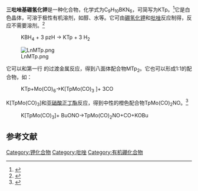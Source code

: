 {{Chembox 
| Verifiedfields = changed
| Watchedfields = changed
| verifiedrevid = 423086267
| ImageFile = Potassium trispyrazolylborate.svg
| ImageSize = 
| ImageAlt = 
| IUPACName = Potassium tri(1''H''-pyrazol-1-yl)hydroborate
| OtherNames = 
|Section1={{Chembox Identifiers 
| CASNo_Ref = {{cascite|correct|??}}
| CASNo = 18583-60-3
| PubChem = 2725019
| SMILES1 = [H][B-](N1N=CC=C1)(N2N=CC=C2)N3N=CC=C3.[K+]
| ChemSpiderID_Ref = {{chemspidercite|changed|chemspider}}
| ChemSpiderID = 2007131
| SMILES2 = [BH-](n1cccn1)(n2cccn2)n3cccn3.[K+]
| InChI = 1/C9H10BN6.K/c1-4-11-14(7-1)10(15-8-2-5-12-15)16-9-3-6-13-16;/h1-10H;/q-1;+1
| InChIKey = IBNGZWIUPDMZMG-UHFFFAOYAZ
| StdInChI_Ref = {{stdinchicite|changed|chemspider}}
| StdInChI = 1S/C9H10BN6.K/c1-4-11-14(7-1)10(15-8-2-5-12-15)16-9-3-6-13-16;/h1-10H;/q-1;+1
| StdInChIKey_Ref = {{stdinchicite|changed|chemspider}}
| StdInChIKey = IBNGZWIUPDMZMG-UHFFFAOYSA-N}} 
|Section2={{Chembox Properties 
| C =9 | H=10 | B=1 | K=1 | N=6
| Appearance = 
| Density = 
| MeltingPt = {{convert|188|-|189|C|K}}<ref name = trofimenko/>
| BoilingPt = 
| Solubility = }} 
|Section3={{Chembox Hazards 
| MainHazards = 
| FlashPt = 
| AutoignitionPt = 
 }}
}}

'''三吡唑基硼氢化钾'''是一种化合物，化学式为C<sub>9</sub>H<sub>10</sub>BKN<sub>6</sub>，可简写为KTp。<ref name = trofimenko>{{cite journal | last1 = Trofimenko | first1 = Swiatoslaw | journal = [[J._Am._Chem._Soc.|J. Am. Chem. Soc.]] | title = Boron-pyrazole chemistry. II. Poly(1-pyrazolyl)-borates | volume = 89 | issue = 13 | pages = 3170–3177 | year = 1967 | doi = 10.1021/ja00989a017 }}</ref>它是白色晶体，可溶于极性有机溶剂，如醇、水等。它可由[[硼氢化钾|硼氢化钾]]和[[吡唑|吡唑]]反应制得，反应不需要溶剂。<ref name = trofimenko1>{{cite journal | last1 = Trofimenko | first1 = Swiatoslaw | journal = [[Inorg._Synth.|Inorg. Synth.]] | title =Poly(1-Pyrazolyl)Borates, their Transition-Metal Complexes, and Pyrazaboles | volume = 12 | pages = 99–109 | year = 1970 | doi = 10.1002/9780470132432.ch18 | series = Inorganic Syntheses | isbn = 9780470132432 }}</ref>
:KBH<sub>4</sub> + 3 pzH → KTp + 3 H<sub>2</sub>

[[Image:LnMTp.png|thumb]]

它可以和第一行<!--第四周期-->的过渡金属反应，得到八面体配合物MTp<sub>2</sub>。它也可以形成1:1的配合物，如：
:KTp+Mo(CO)<sub>6</sub>→K[TpMo(CO)<sub>3</sub> ]+ 3CO

K[TpMo(CO)<sub>3</sub>]和[[亚硝酸正丁酯|亚硝酸正丁酯]]反应，得到中性的橙色配合物TpMo(CO)<sub>2</sub>NO。<ref name = trofimenko2>{{cite book | last1 = Trofimenko | first1 = Swiatoslaw | publisher= World Scientific Publishing Company | title =Scorpionates: Polypyrazolylborate Ligands and Their Coordination Chemistry. | year = 1999 |isbn=978-1860941726 }}</ref>
:K[TpMo(CO)<sub>3</sub>]+ BuONO→TpMo(CO)<sub>2</sub>NO+CO+KOBu

==参考文献==
{{reflist}}

{{钾化合物}}

[[Category:钾化合物|Category:钾化合物]]
[[Category:吡唑|Category:吡唑]]
[[Category:有机硼化合物|Category:有机硼化合物]]